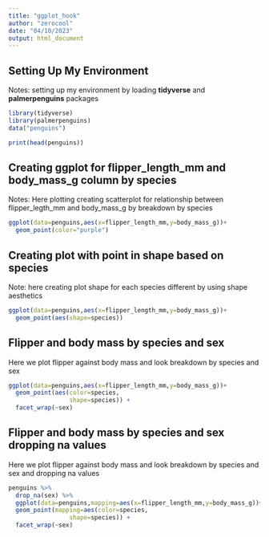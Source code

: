 ---
title: "ggplot_hook"
author: "zerocool"
date: "04/10/2023"
output: html_document
---

## Setting Up My Environment
Notes: setting up my environment by loading **tidyverse** and **palmerpenguins**
packages

```{r loading packages, echo=TRUE, message=FALSE, warning=FALSE}
library(tidyverse)
library(palmerpenguins)
data("penguins")
```

```{r}
print(head(penguins))
```


## Creating ggplot for **flipper_length_mm** and **body_mass_g** column by species
Notes: Here  plotting creating scatterplot for relationship
between flipper_legth_mm and body_mass_g  by breakdown by species

```{r ggplot for penguin dataViz, message=FALSE, warning=FALSE, paged.print=FALSE}

ggplot(data=penguins,aes(x=flipper_length_mm,y=body_mass_g))+
  geom_point(color="purple")
```


## Creating plot with point in shape based on species 
Note: here creating plot shape for each species different by
using shape aesthetics 

```{r ggplot shapebased on species, message=FALSE, warning=FALSE}
ggplot(data=penguins,aes(x=flipper_length_mm,y=body_mass_g))+
  geom_point(aes(shape=species))
```

## Flipper and body mass by species and sex
Here we plot flipper against body mass and look breakdown by species and sex 

```{r breakdown by species and sex, message=FALSE, warning=FALSE}
ggplot(data=penguins,aes(x=flipper_length_mm,y=body_mass_g))+
  geom_point(aes(color=species,
                 shape=species)) +
  facet_wrap(~sex)
```


## Flipper and body mass by species and sex dropping na values
Here we plot flipper against body mass and look breakdown
by species and sex and dropping na values

```{r message=FALSE, warning=FALSE}
penguins %>%
  drop_na(sex) %>%
  ggplot(data=penguins,mapping=aes(x=flipper_length_mm,y=body_mass_g))+
  geom_point(mapping=aes(color=species,
                 shape=species)) +
  facet_wrap(~sex)
```



















